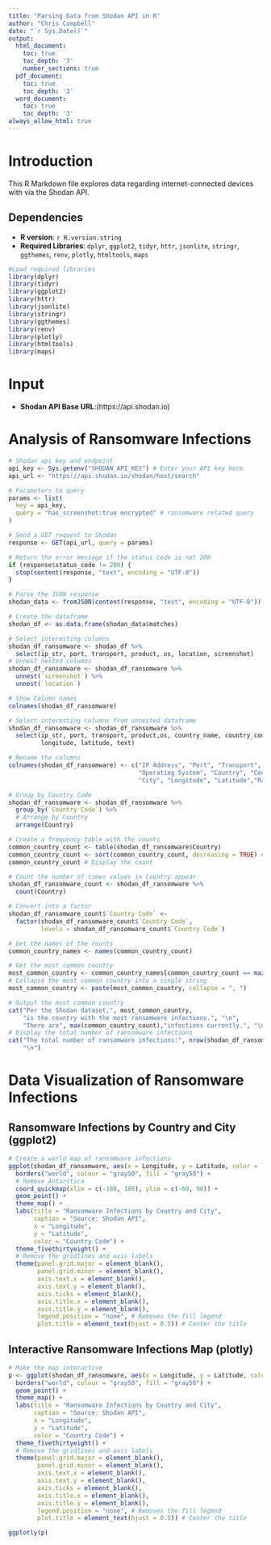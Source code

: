 ```yaml
---
title: "Parsing Data from Shodan API in R"
author: "Chris Campbell"
date: "`r Sys.Date()`"
output:
  html_document:
    toc: true
    toc_depth: '3'
    number_sections: true
  pdf_document:
    toc: true
    toc_depth: '3'
  word_document:
    toc: true
    toc_depth: '3'
always_allow_html: true
---
```


# Introduction

This R Markdown file explores data regarding internet-connected devices with via the Shodan API.

## Dependencies

-   **R version**: `r R.version.string`
-   **Required Libraries**: `dplyr`, `ggplot2`, `tidyr`, `httr`, `jsonlite`, 
`stringr`, `ggthemes`, `renv`, `plotly`, `htmltools`, `maps`

```r
#Load required libraries
library(dplyr)
library(tidyr)
library(ggplot2)
library(httr)
library(jsonlite)
library(stringr)
library(ggthemes)
library(renv)
library(plotly)
library(htmltools)
library(maps)
```

# Input

-   **Shodan API Base URL**:(https://api.shodan.io)

# Analysis of Ransomware Infections

```r
# Shodan api key and endpoint
api_key <- Sys.getenv("SHODAN_API_KEY") # Enter your API key here
api_url <- "https://api.shodan.io/shodan/host/search"

# Parameters to query
params <- list(
  key = api_key,
  query = "has_screenshot:true encrypted" # ransomware related query
)

# Send a GET request to Shodan
response <- GET(api_url, query = params)

# Return the error message if the status code is not 200
if (response$status_code != 200) {
  stop(content(response, "text", encoding = "UTF-8"))
}

# Parse the JSON response
shodan_data <- fromJSON(content(response, "text", encoding = "UTF-8"))

# Create the dataframe
shodan_df <- as.data.frame(shodan_data$matches)

# Select interesting columns
shodan_df_ransomware <- shodan_df %>%
  select(ip_str, port, transport, product, os, location, screenshot)
# Unnest nested columns
shodan_df_ransomware <- shodan_df_ransomware %>%
  unnest(`screenshot`) %>%
  unnest(`location`)

# Show Column names
colnames(shodan_df_ransomware)

# Select interesting columns from unnested dataframe
shodan_df_ransomware <- shodan_df_ransomware %>%
  select(ip_str, port, transport, product,os, country_name, country_code, city, 
         longitude, latitude, text)

# Rename the columns
colnames(shodan_df_ransomware) <- c("IP Address", "Port", "Transport", "Service", 
                                    "Operating System", "Country", "Country Code",
                                    "City", "Longitude", "Latitude","Ransom Letter")

# Group by Country Code
shodan_df_ransomware <- shodan_df_ransomware %>%
  group_by(`Country Code`) %>%
  # Arrange by Country
  arrange(Country)

# Create a frequency table with the counts
common_country_count <- table(shodan_df_ransomware$Country)
common_country_count <- sort(common_country_count, decreasing = TRUE) # Sort the count in descending order
common_country_count # Display the count

# Count the number of times values in Country appear
shodan_df_ransomware_count <- shodan_df_ransomware %>%
  count(Country)

# Convert into a factor
shodan_df_ransomware_count$`Country Code` <- 
  factor(shodan_df_ransomware_count$`Country Code`,
         levels = shodan_df_ransomware_count$`Country Code`)

# Get the names of the counts
common_country_names <- names(common_country_count)

# Get the most common country
most_common_country <- common_country_names[common_country_count == max(common_country_count)]
# Collapse the most common country into a single string
most_common_country <- paste(most_common_country, collapse = ", ")

# Output the most common country
cat("Per the Shodan dataset,", most_common_country,
    "is the country with the most ransomware infections.", "\n",
    "There are", max(common_country_count),"infections currently.", "\n")
# Display the total number of ransomware infections
cat("The total number of ransomware infections:", nrow(shodan_df_ransomware), 
    "\n")

```

# Data Visualization of Ransomware Infections

## Ransomware Infections by Country and City (ggplot2)

```r
# Create a world map of ransomware infections
ggplot(shodan_df_ransomware, aes(x = Longitude, y = Latitude, color = `City`)) +
  borders("world", colour = "gray50", fill = "gray50") +
  # Remove Antarctica
  coord_quickmap(xlim = c(-180, 180), ylim = c(-60, 90)) +
  geom_point() +
  theme_map() +
  labs(title = "Ransomware Infections by Country and City",
       caption = "Source: Shodan API",
       x = "Longitude",
       y = "Latitude",
       color = "Country Code") +
  theme_fivethirtyeight() +
  # Remove the gridlines and axis labels
  theme(panel.grid.major = element_blank(),
        panel.grid.minor = element_blank(),
        axis.text.x = element_blank(),
        axis.text.y = element_blank(),
        axis.ticks = element_blank(),
        axis.title.x = element_blank(),
        axis.title.y = element_blank(),
        legend.position = "none", # Removes the fill legend
        plot.title = element_text(hjust = 0.5)) # Center the title
```

## Interactive Ransomware Infections Map (plotly)

```r
# Make the map interactive
p <- ggplot(shodan_df_ransomware, aes(x = Longitude, y = Latitude, color = `City`)) +
  borders("world", colour = "gray50", fill = "gray50") +
  geom_point() +
  theme_map() +
  labs(title = "Ransomware Infections by Country and City",
       caption = "Source: Shodan API",
       x = "Longitude",
       y = "Latitude",
       color = "Country Code") +
  theme_fivethirtyeight() +
  # Remove the gridlines and axis labels
  theme(panel.grid.major = element_blank(),
        panel.grid.minor = element_blank(),
        axis.text.x = element_blank(),
        axis.text.y = element_blank(),
        axis.ticks = element_blank(),
        axis.title.x = element_blank(),
        axis.title.y = element_blank(),
        legend.position = "none", # Removes the fill legend
        plot.title = element_text(hjust = 0.5)) # Center the title

ggplotly(p)
```
